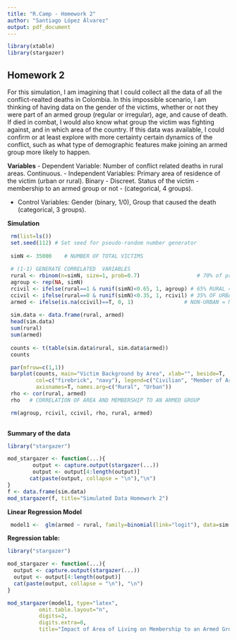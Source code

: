 ```yaml
---
title: "R.Camp - Homework 2"
author: "Santiago López Álvarez"
output: pdf_document
---
```

```r
library(xtable)
library(stargazer)
```

**Homework 2 **
---------------

For this simulation, I am imagining that I could collect all the data of all the conflict-realted deaths in Colombia. In this impossible scenario, I am thinking of having data on the gender of the victims, whether or not they were part of an armed group (regular or irregular), age, and cause of death. If died in combat, I would also know what group the victim was fighting against, and in which area of the country. If this data was available, I could confirm or at least explore with more certainty certain dynamics of the conflict, such as what type of demographic features make joining an armed group more likely to happen.

**Variables**
- Dependent Variable: Number of conflict related deaths in rural areas. Continuous.
- Independent Variables: Primary area of residence of the victim (urban or rural). Binary - Discreet. 
                         Status of the victim - membership to an armed group or not - (categorical, 4 groups).
  
- Control Variables: Gender (binary, 1/0), Group that caused the death (categorical, 3 groups).

**Simulation**

```r
 rm(list=ls())
 set.seed(112) # Set seed for pseudo-random number generator
 
 simN <- 35000    # NUMBER OF TOTAL VICTIMS
 
 # (1-1) GENERATE CORRELATED  VARIABLES 
 rural <- rbinom(n=simN, size=1, prob=0.7)                  # 70% of probability of living in a rural area
 agroup <- rep(NA, simN)
 rcivil <- ifelse(rural==1 & runif(simN)<0.65, 1, agroup) # 65% RURAL = CIVILIANS
 ccivil <- ifelse(rural==0 & runif(simN)<0.35, 1, rcivil) # 35% OF URBAN = CIVILIANS
 armed <- ifelse(is.na(ccivil)==T, 0, 1)                # NON-URBAN = MEMBER OF ARMED GROUP
 
 sim.data <- data.frame(rural, armed)
 head(sim.data)
 sum(rural)
 sum(armed)
 
 counts <- t(table(sim.data$rural, sim.data$armed))
 counts

 par(mfrow=c(1,1))   
 barplot(counts, main="Victim Background by Area", xlab="", beside=T,
         col=c("firebrick", "navy"), legend=c("Civilian", "Member of Armed Group"),
         axisnames=T, names.arg=c("Rural", "Urban"))
 rho <- cor(rural, armed)
 rho   # CORRELATION OF AREA AND MEMBERSHIP TO AN ARMED GROUP

 rm(agroup, rcivil, ccivil, rho, rural, armed)
 
```

**Summary of the data**

```r
library("stargazer")

mod_stargazer <- function(...){
        output <- capture.output(stargazer(...))
        output <- output[4:length(output)]
       cat(paste(output, collapse = "\n"),"\n")
}
f <- data.frame(sim.data)
mod_stargazer(f, title="Simulated Data Homework 2")
```

**Linear Regression Model**
```r
 model1 <-  glm(armed ~ rural, family=binomial(link="logit"), data=sim.data)
```

**Regression table:**

```r
library("stargazer")

mod_stargazer <- function(...){
  output <- capture.output(stargazer(...))
  output <- output[4:length(output)]
  cat(paste(output, collapse = "\n"), "\n")
}

mod_stargazer(model1, type="latex",
          omit.table.layout="n", 
          digits=2, 
          digits.extra=0, 
          title="Impact of Area of Living on Membership to an Armed Group")
```

